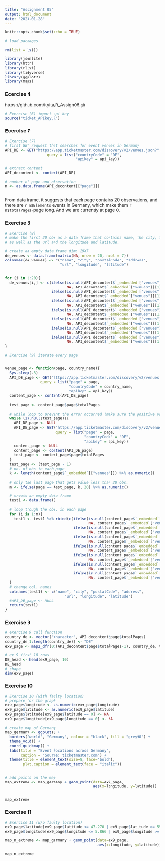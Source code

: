 ```yaml
---
title: "Assignment 05"
output: html_document
date: "2023-01-28"
---
```


```r
knitr::opts_chunk$set(echo = TRUE)
```

```r
# load packages

rm(list = ls())

library(jsonlite)
library(httr)
library(rlist)
library(tidyverse)
library(ggplot2)
library(maps)

```


### Ecercise 4
https://github.com/ltyita/R_Assign05.git

```r

# Exercise (6) import api key
source("ticket_APIkey.R")

```


### Ecercise 7

```r

# Exercise (7)
# first GET request that searches for event venues in Germany
API_DE <- GET("https://app.ticketmaster.com/discovery/v2/venues.json?",
                   query = list("countryCode" = "DE",
                                "apikey" = api_key)) 

# extract content
API_decontent <- content(API_DE)

# number of page and observation
n <- as.data.frame(API_decontent[["page"]])



```

From data frame, it suggests that each page contains 20 observations, and there are `r n$Elements` events in Germany, which make them `r n$totalPages`-page long. And we are currently at page 0.



### Exercise 8

```r

# Exercise (8)
# make the first 20 obs as a data frame that contains name, the city, the postalCode and address, 
# as well as the url and the longitude and latitude. 

# create an empty data frame dim: 20X7
de_venues <- data.frame(matrix(NA, nrow = 20, ncol = 7))
colnames(de_venues) <- c("name", "city", "postalCode", "address", 
                         "url", "longitude", "latitude")


for (i in 1:20){
  de_venues[i,] <- c(ifelse(is.null(API_decontent$`_embedded`["venues"][[1]][[i]]$name), 
                            NA, API_decontent$`_embedded`["venues"][[1]][[i]]$name),
                     ifelse(is.null(API_decontent$`_embedded`["venues"][[1]][[i]]$city$name),
                            NA, API_decontent$`_embedded`["venues"][[1]][[i]]$city$name),
                     ifelse(is.null(API_decontent$`_embedded`["venues"][[1]][[i]]$postalCode),
                            NA, API_decontent$`_embedded`["venues"][[1]][[i]]$postalCode),
                     ifelse(is.null(API_decontent$`_embedded`["venues"][[1]][[i]]$address$line1),
                            NA, API_decontent$`_embedded`["venues"][[1]][[i]]$address$line1),
                     ifelse(is.null(API_decontent$`_embedded`["venues"][[1]][[i]]$url),
                            NA, API_decontent$`_embedded`["venues"][[1]][[i]]$url),
                     ifelse(is.null(API_decontent$`_embedded`["venues"][[1]][[i]]$location$longitude),
                            NA, API_decontent$`_embedded`["venues"][[1]][[i]]$location$longitude),
                     ifelse(is.null(API_decontent$`_embedded`["venues"][[1]][[i]]$location$latitude),
                            NA, API_decontent$`_embedded`["venues"][[1]][[i]]$location$latitude))
}

```


```r

# Exercise (9) iterate every page


venue_page <- function(page, country_name){
  Sys.sleep(.3)
  API_DE_page <- GET("https://app.ticketmaster.com/discovery/v2/venues.json?",
                query = list("page" = page,
                             "countryCode" = country_name,
                             "apikey" = api_key)) 
  content_page <- content(API_DE_page)
  
  test_page <- content_page$page$totalPages
  
  # while loop to prevent the error occurred (make sure the positive value of test_page)
  while (is.null(test_page)){
    API_DE_page <- NULL
    API_DE_page <- GET("https://app.ticketmaster.com/discovery/v2/venues.json?",
                       query = list("page" = page,
                                    "countryCode" = "DE",
                                    "apikey" = api_key))
    content_page <- NULL
    content_page <- content(API_DE_page)
    test_page <- content_page$page$totalPages
  }
  test_page <- (test_page - 1)
  # no. of obs in each page
  k <- length(content_page$`_embedded`[["venues"]]) %>% as.numeric()
  
  # only the last page that gets value less than 20 obs.
  m <- ifelse(page == test_page, k, 20) %>% as.numeric()

  # create an empty data frame
  test1 <- data.frame()
  
  # loop trough the obs. in each page
  for (i in 1:m){
    test1 <- test1 %>% rbind(c(ifelse(is.null(content_page$`_embedded`["venues"][[1]][[i]]$name),
                                      NA, content_page$`_embedded`["venues"][[1]][[i]]$name),
                               ifelse(is.null(content_page$`_embedded`["venues"][[1]][[i]]$city$name),
                                      NA, content_page$`_embedded`["venues"][[1]][[i]]$city$name),
                               ifelse(is.null(content_page$`_embedded`["venues"][[1]][[i]]$postalCode),
                                      NA, content_page$`_embedded`["venues"][[1]][[i]]$postalCode),
                               ifelse(is.null(content_page$`_embedded`["venues"][[1]][[i]]$address$line1),
                                      NA, content_page$`_embedded`["venues"][[1]][[i]]$address$line1),
                               ifelse(is.null(content_page$`_embedded`["venues"][[1]][[i]]$url),
                                      NA, content_page$`_embedded`["venues"][[1]][[i]]$url),
                               ifelse(is.null(content_page$`_embedded`["venues"][[1]][[i]]$location$longitude),
                                      NA, content_page$`_embedded`["venues"][[1]][[i]]$location$longitude),
                               ifelse(is.null(content_page$`_embedded`["venues"][[1]][[i]]$location$latitude),
                                      NA, content_page$`_embedded`["venues"][[1]][[i]]$location$latitude)))
  }
  # change col. names
  colnames(test1) <- c("name", "city", "postalCode", "address", 
                           "url", "longitude", "latitude")
  #API_DE_page <- NULL
  return(test1)
}


```


### Exercise 9


```r
# exercise 9 call function
country_de <- vector("character", API_decontent$page$totalPages)
country_de[1:length(country_de)] <- "DE"
ex9_page <- map2_dfr(0:(API_decontent$page$totalPages-1), country_de, venue_page)

```

```r
# ex 9 first 10 rows
DE_head <- head(ex9_page, 10)
DE_head
# shape
dim(ex9_page)

```


### Exercise 10

```r

# Exercise 10 (with faulty location)
# prepare for the graph
ex9_page$longitude <- as.numeric(ex9_page$longitude)
ex9_page$latitude <- as.numeric(ex9_page$latitude)
ex9_page$latitude[ex9_page$latitude == 0] <- NA
ex9_page$longitude[ex9_page$longitude == 0] <- NA

# create map of Germany
map_germany <- ggplot() +
  borders("world", "Germany", colour = "black", fill = "grey90") +
  theme_void() +
  coord_quickmap() +
  labs(title = "Event locations across Germany",
       caption = "Source: ticketmaster.com") +
  theme(title = element_text(size=8, face='bold'),
        plot.caption = element_text(face = "italic"))


# add points on the map
map_extreme <- map_germany + geom_point(data=ex9_page,
                                        aes(x=longitude, y=latitude)) 


map_extreme
```


### Exercise 11

```r

# Exercise 11 (w/o faulty location)
ex9_page$latitude[ex9_page$latitude <= 47.270 | ex9_page$latitude >= 55.059] <- NA
ex9_page$longitude[ex9_page$longitude <= 5.866 | ex9_page$longitude >= 15.042] <- NA

map_n_extreme <- map_germany + geom_point(data=ex9_page,
                                          aes(x=longitude, y=latitude))

map_n_extreme
```